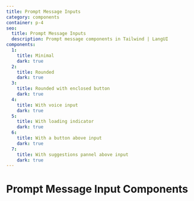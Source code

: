```yaml
---
title: Prompt Message Inputs
category: components
container: p-4
seo:
  title: Prompt Message Inputs
  description: Prompt message components in Tailwind | LangUI
components:
  1:
    title: Minimal
    dark: true
  2:
    title: Rounded
    dark: true
  3:
    title: Rounded with enclosed button
    dark: true
  4:
    title: With voice input
    dark: true
  5:
    title: With loading indicator
    dark: true
  6:
    title: With a button above input
    dark: true
  7:
    title: With suggestions pannel above input
    dark: true
---
```


# Prompt Message Input Components

<ComponentsList
  componentsData={componentsData}
  componentContainer={componentContainer}
/>
